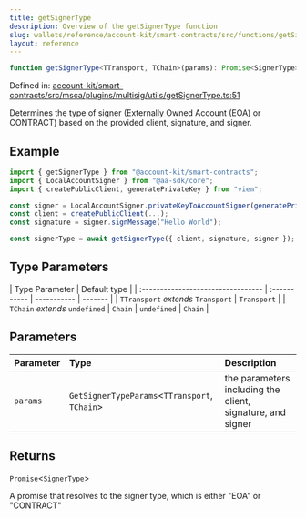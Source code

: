 ```yaml
---
title: getSignerType
description: Overview of the getSignerType function
slug: wallets/reference/account-kit/smart-contracts/src/functions/getSignerType
layout: reference
---
```


```ts
function getSignerType<TTransport, TChain>(params): Promise<SignerType>;
```

Defined in: [account-kit/smart-contracts/src/msca/plugins/multisig/utils/getSignerType.ts:51](https://github.com/alchemyplatform/aa-sdk/blob/49e74eee8606f480b200b4612d00d950da8a8742/account-kit/smart-contracts/src/msca/plugins/multisig/utils/getSignerType.ts#L51)

Determines the type of signer (Externally Owned Account (EOA) or CONTRACT) based on the provided client, signature, and signer.

## Example

```ts
import { getSignerType } from "@account-kit/smart-contracts";
import { LocalAccountSigner } from "@aa-sdk/core";
import { createPublicClient, generatePrivateKey } from "viem";

const signer = LocalAccountSigner.privateKeyToAccountSigner(generatePrivateKey());
const client = createPublicClient(...);
const signature = signer.signMessage("Hello World");

const signerType = await getSignerType({ client, signature, signer }); // EOA
```

## Type Parameters

| Type Parameter                     | Default type |
| :--------------------------------- | :----------- | ----------- | ------- |
| `TTransport` _extends_ `Transport` | `Transport`  |
| `TChain` _extends_ `undefined`     | `Chain`      | `undefined` | `Chain` |

## Parameters

| Parameter | Type                                           | Description                                                |
| :-------- | :--------------------------------------------- | :--------------------------------------------------------- |
| `params`  | `GetSignerTypeParams`\<`TTransport`, `TChain`> | the parameters including the client, signature, and signer |

## Returns

`Promise`\<`SignerType`>

A promise that resolves to the signer type, which is either "EOA" or "CONTRACT"
